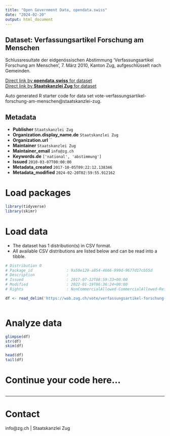 ```yaml
---
title: "Open Government Data, opendata.swiss"
date: "2024-02-20"
output: html_document
---
```


## Dataset: Verfassungsartikel Forschung am Menschen

Schlussresultate der eidgenössischen Abstimmung 'Verfassungsartikel Forschung am Menschen', 7. März 2010, Kanton Zug, aufgeschlüsselt nach Gemeinden.

[Direct link by **opendata.swiss** for dataset](https://opendata.swiss/de/dataset/verfassungsartikel-forschung-am-menschen)<br>
[Direct link by **Staatskanzlei Zug** for dataset](https://wab.zug.ch/vote/verfassungsartikel-forschung-am-menschen/data)

Auto generated R starter code for data set vote-verfassungsartikel-forschung-am-menschen@staatskanzlei-zug.

## Metadata

- **Publisher** `Staatskanzlei Zug`
- **Organization.display_name.de** `Staatskanzlei Zug`
- **Organization.url** ``
- **Maintainer** `Staatskanzlei Zug`
- **Maintainer_email** `info@zg.ch`
- **Keywords.de** `['national', 'abstimmung']`
- **Issued** `2010-03-07T00:00:00`
- **Metadata_created** `2017-10-05T09:22:12.138346`
- **Metadata_modified** `2024-02-20T02:59:55.912162`


# Load packages

```r

library(tidyverse)
library(skimr)

```

# Load data

-   The dataset has 1 distribution(s) in CSV format.
-   All available CSV distributions are listed below and can be read into a tibble.

```r

# Distribution 0
# Package_id               : 9a59e129-a854-4666-999d-9677d17cb55d
# Description              : 
# Issued                   : 2017-07-12T08:59:33+00:00
# Modified                 : 2022-01-19T06:36:24+00:00
# Rights                   : NonCommercialAllowed-CommercialAllowed-ReferenceRequired

df <- read_delim('https://wab.zug.ch/vote/verfassungsartikel-forschung-am-menschen/data-csv')



```

# Analyze data

```r

glimpse(df)
str(df)
skim(df)

head(df)
tail(df)

```

# Continue your code here...

```r

```

------------------------------------------------------------------------

# Contact

info@zg.ch | Staatskanzlei Zug
